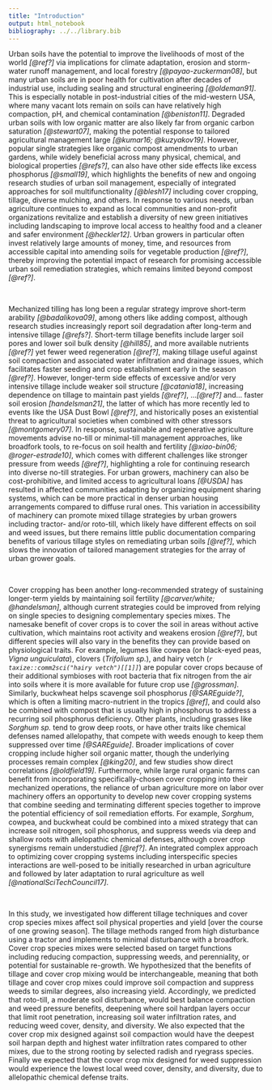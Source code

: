 ```yaml
---
title: "Introduction"
output: html_notebook
bibliography: ../../library.bib
---
```



<!-- # Outline -->

<!-- - urban soils -->
<!-- - tilling -->
<!-- - cover cropping [mixes] -->
<!-- - this study -->


Urban soils have the potential to improve the livelihoods of most of the world *[@ref?]* via implications for climate adaptation, erosion and storm-water runoff management, and local forestry *[@payao-zuckerman08]*, but many urban soils are in poor health for cultivation after decades of industrial use, including sealing and structural engineering *[@oldeman91]*.
This is especially notable in post-industrial cities of the mid-western USA, where many vacant lots remain on soils can have relatively high compaction, pH, and chemical contamination *[@beniston11]*.
Degraded urban soils with low organic matter are also likely far from organic carbon saturation *[@stewart07]*, making the potential response to tailored agricultural management large *[@kumar16; @kuzyakov19]*.
However, popular single strategies like organic compost amendments to urban gardens, while widely beneficial across many physical, chemical, and biological properties *[@refs?]*, can also have other side effects like excess phosphorus *[@small19]*, which highlights the benefits of new and ongoing research studies of urban soil management, especially of integrated approaches for soil multifunctionality *[@blesh17]* including cover cropping, tillage, diverse mulching, and others.
In response to various needs, urban agriculture continues to expand as local communities and non-profit organizations revitalize and establish a diversity of new green initiatives including landscaping to improve local access to healthy food and a cleaner and safer environment *[@heckler12]*. 
Urban growers in particular often invest relatively large amounts of money, time, and resources from accessible capital into amending soils for vegetable production *[@ref?]*, 
thereby improving the potential impact of research for promising accessible urban soil remediation strategies, which remains limited beyond compost *[@ref?]*.

\

Mechanized tilling has long been a regular strategy improve short-term arability *[@badalikova09]*, among others like adding compost, although research studies increasingly report soil degradation after long-term and intensive tillage *[@refs?]*.
Short-term tillage benefits include larger soil pores and lower soil bulk density *[@hill85]*, and more available nutrients *[@ref?]* yet fewer weed regeneration *[@ref?]*, making tillage useful against soil compaction and associated water infiltration and drainage issues, which facilitates faster seeding and crop establishment early in the season *[@ref?]*.
However, longer-term side effects of excessive and/or very intensive tillage include weaker soil structure *[@catania18]*, increasing dependence on tillage to maintain past yields *[@ref?]*, ...*[@ref?]* and... faster soil erosion *[handelsman21]*, the latter of which has more recently led to events like the USA Dust Bowl *[@ref?]*, and historically poses an existential threat to agricultural societies when combined with other stressors *[@montgomery07]*.
In response, sustainable and regenerative agriculture movements advise no-till or minimal-till management approaches, like broadfork tools, to re-focus on soil health and fertility *[@xiao-bin06; @roger-estrade10]*, which comes with different challenges like stronger pressure from weeds *[@ref?]*, highlighting a role for continuing research into diverse no-till strategies.
For urban growers, machinery can also be cost-prohibitive, and limited access to agricultural loans *[@USDA]* has resulted in affected communities adapting by organizing equipment sharing systems, which can be more practical in denser urban housing arrangements compared to diffuse rural ones.
This variation in accessibility of machinery can promote mixed tillage strategies by urban growers including tractor- and/or roto-till, which likely have different effects on soil and weed issues, but there remains little public documentation comparing benefits of various tillage styles on remediating urban soils *[@ref?]*, which slows the innovation of tailored management strategies for the array of urban grower goals.

\

Cover cropping has been another long-recommended strategy of sustaining longer-term yields by maintaining soil fertility *[@carver/white; @handelsman]*, although current strategies could be improved from relying on single species to designing complementary species mixes.
The namesake benefit of cover crops is to cover the soil in areas without active cultivation, which maintains root activity and weakens erosion *[@ref?]*, but different species will also vary in the benefits they can provide based on physiological traits.
For example, legumes like cowpea (or black-eyed peas, *Vigna unguiculata*), clovers (*Trifolium sp.*), and hairy vetch (*`r taxize::comm2sci("hairy vetch")[[1]]`*) are popular cover crops because of their additional symbioses with root bacteria that fix nitrogen from the air into soils where it is more available for future crop use *[@grossman]*.
Similarly, buckwheat helps scavenge soil phosphorus *[@SAREguide?]*, which is often a limiting macro-nutrient in the tropics *[@ref]*, and could also be combined with compost that is usually high in phosphorus to address a recurring soil phosphorus deficiency.
Other plants, including grasses like *Sorghum sp.* tend to grow deep roots, or have other traits like chemical defenses named allelopathy, that compete with weeds enough to keep them suppressed over time *[@SAREguide]*.
Broader implications of cover cropping include higher soil organic matter, though the underlying processes remain complex *[@king20]*, and few studies show direct correlations *[@oldfield19]*.
Furthermore, while large rural organic farms can benefit from incorporating specifically-chosen cover cropping into their mechanized operations, the reliance of urban agriculture more on labor over machinery offers an opportunity to develop new cover cropping systems that combine seeding and terminating different species together to improve the potential efficiency of soil remediation efforts.
For example, *Sorghum*, cowpea, and buckwheat could be combined into a mixed strategy that can increase soil nitrogen, soil phosphorus, and suppress weeds via deep and shallow roots with allelopathic chemical defenses, although cover crop synergisms remain understudied *[@ref?]*.
An integrated complex approach to optimizing cover cropping systems including interspecific species interactions are well-posed to be initially researched in urban agriculture and followed by later adaptation to rural agriculture as well *[@nationalSciTechCouncil17]*.

\

In this study, we investigated how different tillage techniques and cover crop species mixes affect soil physical properties and yield [over the course of one growing season].
The tillage methods ranged from high disturbance using a tractor and implements to minimal disturbance with a broadfork. 
Cover crop species mixes were selected based on target functions including reducing compaction, suppressing weeds, and perenniality, or potential for sustainable re-growth. 
We hypothesized that the benefits of tillage and cover crop mixing would be interchangeable, meaning that both tillage and cover crop mixes could improve soil compaction and suppress weeds to similar degrees, also increasing yield.
Accordingly, we predicted that roto-till, a moderate soil disturbance, would best balance compaction and weed pressure benefits, deepening where soil hardpan layers occur that limit root penetration, increasing soil water infiltration rates, and reducing weed cover, density, and diversity. 
We also expected that the cover crop mix designed against soil compaction would have the deepest soil harpan depth and highest water infiltration rates compared to other mixes, due to the strong rooting by selected radish and ryegrass species.
Finally we expected that the cover crop mix designed for weed suppression would experience the lowest local weed cover, density, and diversity, due to allelopathic chemical defense traits.
